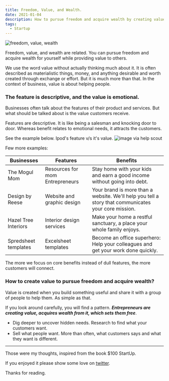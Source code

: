 ```yaml
---
title: Freedom, Value, and Wealth.
date: 2021-01-04
description: How to pursue freedom and acquire wealth by creating value.
tags:
  - Startup
---
```


![freedom, value, wealth](./banner.png)

Freedom, value, and wealth are related. You can pursue freedom and acquire wealth for yourself while providing value to others.

We use the word value without actually thinking much about it. It is often described as materialistic things, money, and anything desirable and worth created through exchange or effort. But it is much more than that. In the context of business, value is about helping people.

### The feature is descriptive, and the value is emotional.

Businesses often talk about the features of their product and services. But what should be talked about is the value customers receive.

Features are descriptive. It is like being a salesman and knocking door to door. Whereas benefit relates to emotional needs, it attracts the customers.

See the example below. Ipod's feature v/s it's value.
![image via help scout](./ipod.png)

Few more examples:

|   Businesses  |    Features   |    Benefits   |
| ------------- | ------------- | ------------- |
| The Mogul Mom | Resources for mom Entrepreneurs | Stay home with your kids and earn a good income without going into debt. |
| Design by Reese | Website and graphic design | Your brand is more than a website. We'll help you tell a story that communicates your core mission. |
| Hazel Tree Interiors | Interior design services | Make your home a restful sanctuary, a place your whole family enjoys. |
| Spredsheet templates | Excelsheet templates | Become an office superhero: Help your colleagues and get your work done quickly. |

The more we focus on core benefits instead of dull features, the more customers will connect.

### How to create value to pursue freedom and acquire wealth?

Value is created when you build something useful and share it with a group of people to help them. As simple as that.

If you look around carefully, you will find a pattern. ***Entrepreneurs are creating value, acquires wealth from it, which sets them free***.

- Dig deeper to uncover hidden needs. Research to find what your customers want.
- Sell what people want. More than often, what customers says and what they want is different.

<hr />

Those were my thoughts, inspired from the book $100 StartUp.

If you enjoyed it please show some love on [twitter](https://twitter.com/codeSwastik).

Thanks for reading.